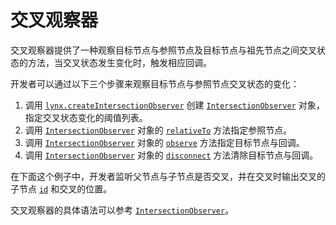 
# 交叉观察器

交叉观察器提供了一种观察目标节点与参照节点及目标节点与祖先节点之间交叉状态的方法，当交叉状态发生变化时，触发相应回调。

开发者可以通过以下三个步骤来观察目标节点与参照节点交叉状态的变化：

1. 调用 [`lynx.createIntersectionObserver`](../../../api/lynx-api/lynx/lynx-create-intersection-observer.mdx) 创建 [`IntersectionObserver`](../../../api/lynx-api/intersection-observer.mdx) 对象，指定交叉状态变化的阈值列表。
2. 调用 [`IntersectionObserver`](../../../api/lynx-api/intersection-observer.mdx) 对象的 [`relativeTo`](../../../api/lynx-api/intersection-observer/intersection-observer-relative-to.mdx) 方法指定参照节点。
3. 调用 [`IntersectionObserver`](../../../api/lynx-api/intersection-observer.mdx) 对象的 [`observe`](../../../api/lynx-api/intersection-observer/intersection-observer-observe.mdx) 方法指定目标节点与回调。
4. 调用 [`IntersectionObserver`](../../../api/lynx-api/intersection-observer.mdx) 对象的 [`disconnect`](../../../api/lynx-api/intersection-observer/intersection-observer-disconnect.mdx) 方法清除目标节点与回调。

在下面这个例子中，开发者监听父节点与子节点是否交叉，并在交叉时输出交叉的子节点 [`id`](../../../api/elements/built-in/view.mdx#id) 和交叉的位置。

<Go
  example="event"
  defaultFile="src/visibility_intersection/index.tsx"
  defaultEntryFile="dist/visibility_intersection.lynx.bundle"
  img="/assets/doc/event/visibility_intersection.gif"
  highlight="{8-24}"
  entry="src/visibility_intersection"
/>

交叉观察器的具体语法可以参考 [`IntersectionObserver`](../../../api/lynx-api/intersection-observer.mdx)。
